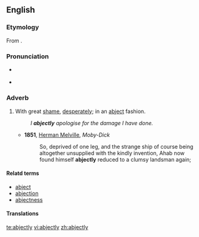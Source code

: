 ==English==

===Etymology===
From {{suffix|abject|ly}}.

===Pronunciation===
* {{a|UK|US}} {{IPA|/æbˈdʒɛkt.li/}}
* {{audio|en-us-abjectly.ogg|Audio (US)}}

===Adverb===
{{en-adv}}

# With great [[shame]], [[desperately]]; in an [[abject]] fashion.
#: ''I '''abjectly''' apologise for the damage I have done.''
#* '''1851''', [[w:Herman Melville|Herman Melville]], ''Moby-Dick''
#*: So, deprived of one leg, and the strange ship of course being altogether unsupplied with the kindly invention, Ahab now found himself '''abjectly''' reduced to a clumsy landsman again;

====Relatd terms====
* [[abject]]
* [[abjection]]
* [[abjectness]]

====Translations====
{{trans-top|with great shame, desperately; in an abject fashion}}
{{trans-mid}}
{{trans-bottom}}

[[te:abjectly]]
[[vi:abjectly]]
[[zh:abjectly]]